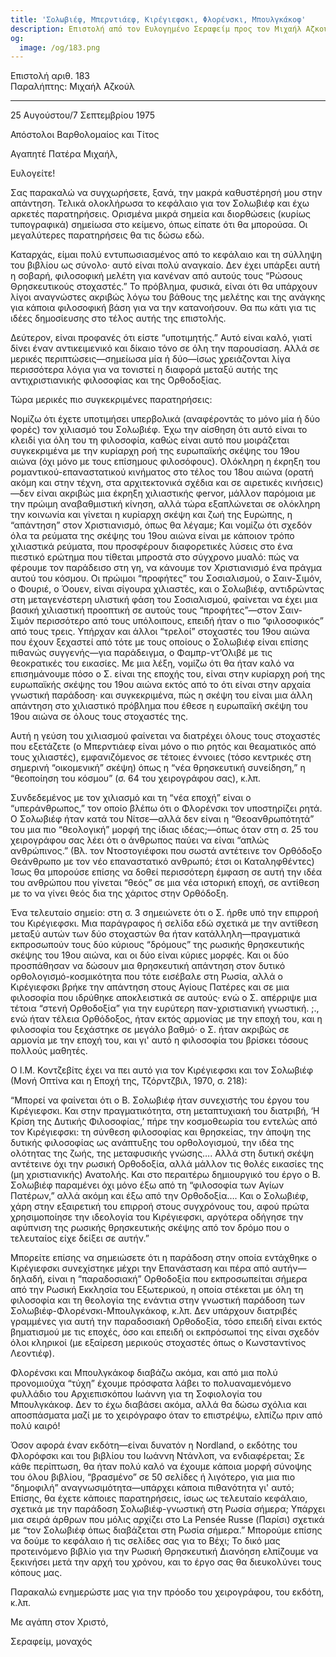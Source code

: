 ```yaml
---
title: 'Σολωβιέφ, Μπερντιάεφ, Κιρέγιεφσκι, Φλορένσκι, Μπουλγκάκοφ'
description: Επιστολή από τον Ευλογημένο Σεραφείμ προς τον Μιχαήλ Αζκούλ.
og:
  image: /og/183.png
---
```


<div style={{textAlign:'right', fontFamily:'monospace'}}>Επιστολή αριθ. 183</div>
<div style={{textAlign:'left', fontFamily:'monospace'}}>Παραλήπτης: Μιχαήλ Αζκούλ</div>

---

25 Αυγούστου/7 Σεπτεμβρίου 1975

Απόστολοι Βαρθολομαίος και Τίτος

Αγαπητέ Πατέρα Μιχαήλ,

Ευλογείτε!

Σας παρακαλώ να συγχωρήσετε, ξανά, την μακρά καθυστέρησή μου στην απάντηση. Τελικά ολοκλήρωσα το κεφάλαιο για τον Σολωβιέφ και έχω αρκετές παρατηρήσεις. Ορισμένα μικρά σημεία και διορθώσεις (κυρίως τυπογραφικά) σημείωσα στο κείμενο, όπως είπατε ότι θα μπορούσα. Οι μεγαλύτερες παρατηρήσεις θα τις δώσω εδώ.

Καταρχάς, είμαι πολύ εντυπωσιασμένος από το κεφάλαιο και τη σύλληψη του βιβλίου ως σύνολο· αυτό είναι πολύ αναγκαίο. Δεν έχει υπάρξει αυτή η σοβαρή, φιλοσοφική μελέτη για κανέναν από αυτούς τους “Ρώσους Θρησκευτικούς στοχαστές.” Το πρόβλημα, φυσικά, είναι ότι θα υπάρχουν λίγοι αναγνώστες ακριβώς λόγω του βάθους της μελέτης και της ανάγκης για κάποια φιλοσοφική βάση για να την κατανοήσουν. Θα πω κάτι για τις ιδέες δημοσίευσης στο τέλος αυτής της επιστολής.

Δεύτερον, είναι προφανές ότι είστε “υποτιμητής.” Αυτό είναι καλό, γιατί δίνει έναν αντικειμενικό και δίκαιο τόνο σε όλη την παρουσίαση. Αλλά σε μερικές περιπτώσεις—σημείωσα μία ή δύο—ίσως χρειάζονται λίγα περισσότερα λόγια για να τονιστεί η διαφορά μεταξύ αυτής της αντιχριστιανικής φιλοσοφίας και της Ορθοδοξίας.

Τώρα μερικές πιο συγκεκριμένες παρατηρήσεις:

Νομίζω ότι έχετε υποτιμήσει υπερβολικά (αναφέροντάς το μόνο μία ή δύο φορές) τον χιλιασμό του Σολωβιέφ. Έχω την αίσθηση ότι αυτό είναι το κλειδί για όλη του τη φιλοσοφία, καθώς είναι αυτό που μοιράζεται συγκεκριμένα με την κυρίαρχη ροή της ευρωπαϊκής σκέψης του 19ου αιώνα (όχι μόνο με τους επίσημους φιλοσόφους). Ολόκληρη η έκρηξη του ρομαντικού-επαναστατικού κινήματος στο τέλος του 18ου αιώνα (ορατή ακόμη και στην τέχνη, στα αρχιτεκτονικά σχέδια και σε αιρετικές κινήσεις)—δεν είναι ακριβώς μια έκρηξη χιλιαστικής φervor, μάλλον παρόμοια με την πρώιμη αναβαθμιστική κίνηση, αλλά τώρα εξαπλώνεται σε ολόκληρη την κοινωνία και γίνεται η κυρίαρχη σκέψη και ζωή της Ευρώπης, η “απάντηση” στον Χριστιανισμό, όπως θα λέγαμε; Και νομίζω ότι σχεδόν όλα τα ρεύματα της σκέψης του 19ου αιώνα είναι με κάποιον τρόπο χιλιαστικά ρεύματα, που προσφέρουν διαφορετικές λύσεις στο ένα πιεστικό ερώτημα που τίθεται μπροστά στο σύγχρονο μυαλό: πώς να φέρουμε τον παράδεισο στη γη, να κάνουμε τον Χριστιανισμό ένα πράγμα αυτού του κόσμου. Οι πρώιμοι “προφήτες” του Σοσιαλισμού, ο Σαιν-Σιμόν, ο Φουριέ, ο Όουεν, είναι σίγουρα χιλιαστές, και ο Σολωβιέφ, αντιδρώντας στη μεταγενέστερη υλιστική φάση του Σοσιαλισμού, φαίνεται να έχει μια βασική χιλιαστική προοπτική σε αυτούς τους “προφήτες”—στον Σαιν-Σιμόν περισσότερο από τους υπόλοιπους, επειδή ήταν ο πιο “φιλοσοφικός” από τους τρεις. Υπήρχαν και άλλοι “τρελοί” στοχαστές του 19ου αιώνα που έχουν ξεχαστεί από τότε με τους οποίους ο Σολωβιέφ είναι επίσης πιθανώς συγγενής—για παράδειγμα, ο Φαμπρ-ντ’Ολιβέ με τις θεοκρατικές του εικασίες. Με μια λέξη, νομίζω ότι θα ήταν καλό να επισημάνουμε πόσο ο Σ. είναι της εποχής του, είναι στην κυρίαρχη ροή της ευρωπαϊκής σκέψης του 19ου αιώνα εκτός από το ότι είναι στην αρχαία γνωστική παράδοση· και συγκεκριμένα, πώς η σκέψη του είναι μια άλλη απάντηση στο χιλιαστικό πρόβλημα που έθεσε η ευρωπαϊκή σκέψη του 19ου αιώνα σε όλους τους στοχαστές της.

Αυτή η γεύση του χιλιασμού φαίνεται να διατρέχει όλους τους στοχαστές που εξετάζετε (ο Μπερντιάεφ είναι μόνο ο πιο ρητός και θεαματικός από τους χιλιαστές), εμφανιζόμενος σε τέτοιες έννοιες (τόσο κεντρικές στη σημερινή “οικομενική” σκέψη) όπως η “νέα θρησκευτική συνείδηση,” η “θεοποίηση του κόσμου” (σ. 64 του χειρογράφου σας), κ.λπ.

Συνδεδεμένος με τον χιλιασμό και τη “νέα εποχή” είναι ο “υπεράνθρωπος,” τον οποίο βλέπω ότι ο Φλορένσκι τον υποστηρίζει ρητά. Ο Σολωβιέφ ήταν κατά του Νίτσε—αλλά δεν είναι η “Θεοανθρωπότητά” του μια πιο “θεολογική” μορφή της ίδιας ιδέας;—όπως όταν στη σ. 25 του χειρογράφου σας λέει ότι ο άνθρωπος παύει να είναι “απλώς ανθρώπινος.” (Βλ. τον Ντοστογιέφσκι που σωστά αντέτεινε τον Ορθόδοξο Θεάνθρωπο με τον νέο επαναστατικό ανθρωπό; έτσι οι Καταληφθέντες) Ίσως θα μπορούσε επίσης να δοθεί περισσότερη έμφαση σε αυτή την ιδέα του ανθρώπου που γίνεται “θεός” σε μια νέα ιστορική εποχή, σε αντίθεση με το να γίνει θεός δια της χάριτος στην Ορθόδοξη.

Ένα τελευταίο σημείο: στη σ. 3 σημειώνετε ότι ο Σ. ήρθε υπό την επιρροή του Κιρέγιεφσκι. Μια παράγραφος ή σελίδα εδώ σχετικά με την αντίθεση μεταξύ αυτών των δύο στοχαστών θα ήταν κατάλληλη—πραγματικά εκπροσωπούν τους δύο κύριους “δρόμους” της ρωσικής θρησκευτικής σκέψης του 19ου αιώνα, και οι δύο είναι κύριες μορφές. Και οι δύο προσπάθησαν να δώσουν μια θρησκευτική απάντηση στον δυτικό ορθολογισμό-κοσμικότητα που τότε εισέβαλε στη Ρωσία, αλλά ο Κιρέγιεφσκι βρήκε την απάντηση στους Αγίους Πατέρες και σε μια φιλοσοφία που ιδρύθηκε αποκλειστικά σε αυτούς· ενώ ο Σ. απέρριψε μια τέτοια “στενή Ορθοδοξία” για την ευρύτερη παν-χριστιανική γνωστική. ;., ενώ ήταν τέλεια Ορθόδοξος, ήταν εκτός αρμονίας με την εποχή του, και η φιλοσοφία του ξεχάστηκε σε μεγάλο βαθμό· ο Σ. ήταν ακριβώς σε αρμονία με την εποχή του, και γι' αυτό η φιλοσοφία του βρίσκει τόσους πολλούς μαθητές.

Ο Ι.Μ. Κοντζεβίτς έχει να πει αυτό για τον Κιρέγιεφσκι και τον Σολωβιέφ (Μονή Οπτίνα και η Εποχή της, Τζόρντζβιλ, 1970, σ. 218):

“Μπορεί να φαίνεται ότι ο Β. Σολωβιέφ ήταν συνεχιστής του έργου του Κιρέγιεφσκι. Και στην πραγματικότητα, στη μεταπτυχιακή του διατριβή, ‘Η Κρίση της Δυτικής Φιλοσοφίας,’ πήρε την κοσμοθεωρία του εντελώς από τον Κιρέγιεφσκι: τη σύνθεση φιλοσοφίας και θρησκείας, την άποψη της δυτικής φιλοσοφίας ως ανάπτυξης του ορθολογισμού, την ιδέα της ολότητας της ζωής, της μεταφυσικής γνώσης…. Αλλά στη δυτική σκέψη αντέτεινε όχι την ρωσική Ορθοδοξία, αλλά μάλλον τις θολές εικασίες της (μη χριστιανικής) Ανατολής. Και στο περαιτέρω δημιουργικό του έργο ο Β. Σολωβιέφ παραμένει όχι μόνο έξω από τη “φιλοσοφία των Αγίων Πατέρων,” αλλά ακόμη και έξω από την Ορθοδοξία…. Και ο Σολωβιέφ, χάρη στην εξαιρετική του επιρροή στους συγχρόνους του, αφού πρώτα χρησιμοποίησε την ιδεολογία του Κιρέγιεφσκι, αργότερα οδήγησε την αφύπνιση της ρωσικής θρησκευτικής σκέψης από τον δρόμο που ο τελευταίος είχε δείξει σε αυτήν.”

Μπορείτε επίσης να σημειώσετε ότι η παράδοση στην οποία εντάχθηκε ο Κιρέγιεφσκι συνεχίστηκε μέχρι την Επανάσταση και πέρα από αυτήν—δηλαδή, είναι η “παραδοσιακή” Ορθοδοξία που εκπροσωπείται σήμερα από την Ρωσική Εκκλησία του Εξωτερικού, η οποία στέκεται με όλη τη φιλοσοφία και τη θεολογία της ενάντια στην γνωστική παράδοση των Σολωβιέφ-Φλορένσκι-Μπουλγκάκοφ, κ.λπ. Δεν υπάρχουν διατριβές γραμμένες για αυτή την παραδοσιακή Ορθοδοξία, τόσο επειδή είναι εκτός βηματισμού με τις εποχές, όσο και επειδή οι εκπρόσωποί της είναι σχεδόν όλοι κληρικοί (με εξαίρεση μερικούς στοχαστές όπως ο Κωνσταντίνος Λεοντιέφ).

Φλορένσκι και Μπουλγκάκοφ διαβάζω ακόμα, και από μια πολύ προνομιούχα “τύχη” έχουμε πρόσφατα λάβει το πολυαναμενόμενο φυλλάδιο του Αρχιεπισκόπου Ιωάννη για τη Σοφιολογία του Μπουλγκάκοφ. Δεν το έχω διαβάσει ακόμα, αλλά θα δώσω σχόλια και αποσπάσματα μαζί με το χειρόγραφο όταν το επιστρέψω, ελπίζω πριν από πολύ καιρό!

Όσον αφορά έναν εκδότη—είναι δυνατόν η Nordland, ο εκδότης του Φλορόφσκι και του βιβλίου του Ιωάννη Ντάνλοπ, να ενδιαφέρεται; Σε κάθε περίπτωση, θα ήταν πολύ καλό να έχουμε κάποια μορφή σύνοψης του όλου βιβλίου, “βρασμένο” σε 50 σελίδες ή λιγότερο, για μια πιο “δημοφιλή” αναγνωσιμότητα—υπάρχει κάποια πιθανότητα γι' αυτό; Επίσης, θα έχετε κάποιες παρατηρήσεις, ίσως ως τελευταίο κεφάλαιο, σχετικά με την παράδοση Σολωβιέφ-γνωστική στη Ρωσία σήμερα; Υπάρχει μια σειρά άρθρων που μόλις αρχίζει στο La Pensée Russe (Παρίσι) σχετικά με “τον Σολωβιέφ όπως διαβάζεται στη Ρωσία σήμερα.” Μπορούμε επίσης να δούμε το κεφάλαιο ή τις σελίδες σας για το Βέχι; Το δικό μας προτεινόμενο βιβλίο για την Ρωσική Θρησκευτική Διανόηση ελπίζουμε να ξεκινήσει μετά την αρχή του χρόνου, και το έργο σας θα διευκολύνει τους κόπους μας.

Παρακαλώ ενημερώστε μας για την πρόοδο του χειρογράφου, του εκδότη, κ.λπ.

Με αγάπη στον Χριστό,

Σεραφείμ, μοναχός